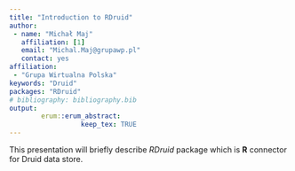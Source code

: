 ---
title: "Introduction to RDruid"
author:
 - name: "Michał Maj"
   affiliation: [1]
   email: "Michal.Maj@grupawp.pl"
   contact: yes
affiliation:
 - "Grupa Wirtualna Polska"
keywords: "Druid"
packages: "RDruid"
# bibliography: bibliography.bib
output:  
        erum::erum_abstract:
                  keep_tex: TRUE
---

This presentation will briefly describe *RDruid* package which is **R**
connector for Druid data store.

<!--  -->
<!--  -->
<!--  -->
